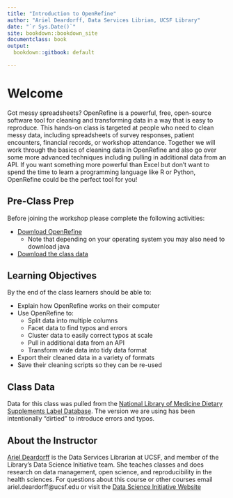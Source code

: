 ```yaml
---
title: "Introduction to OpenRefine"
author: "Ariel Deardorff, Data Services Librian, UCSF Library"
date: "`r Sys.Date()`"
site: bookdown::bookdown_site
documentclass: book
output:
  bookdown::gitbook: default
  
---
```

# Welcome

Got messy spreadsheets? OpenRefine is a powerful, free, open-source software tool for cleaning and transforming data in a way that is easy to reproduce. This hands-on class is targeted at people who need to clean messy data, including spreadsheets of survey responses, patient encounters, financial records, or workshop attendance. Together we will work through the basics of cleaning data in OpenRefine and also go over some more advanced techniques including pulling in additional data from an API. If you want something more powerful than Excel but don't want to spend the time to learn a programming language like R or Python, OpenRefine could be the perfect tool for you! 

## Pre-Class Prep

Before joining the workshop please complete the following activities:

- [Download OpenRefine](http://openrefine.org/download.html)
    + Note that depending on your operating system you may also need to download java
- [Download the class data](https://github.com/arieldeardorff/OpenRefineWorkshop/raw/master/NewOpenRefine_Data1.csv)

## Learning Objectives
By the end of the class learners should be able to:

- Explain how OpenRefine works on their computer   
- Use OpenRefine to:  
    + Split data into multiple columns 
    + Facet data to find typos and errors
    + Cluster data to easily correct typos at scale
    + Pull in additional data from an API
    + Transform wide data into tidy data format 
- Export their cleaned data in a variety of formats
- Save their cleaning scripts so they can be re-used

## Class Data
Data for this class was pulled from the [National Library of Medicine Dietary Supplements Label Database](https://datadiscovery.nlm.nih.gov/Drugs-and-Supplements/Dietary-Supplements-Label-Database-DSLD-Product-In/wp6t-qxsk). The version we are using has been intentionally “dirtied” to introduce errors and typos.

## About the Instructor
[Ariel Deardorff](https://profiles.ucsf.edu/ariel.deardorff) is the Data Services Librarian at UCSF, and member of the Library's Data Science Initiative team. She teaches classes and does research on data management, open science, and reproducibility in the health sciences. For questions about this course or other courses email ariel.deardorff@ucsf.edu or visit the [Data Science Initiative Website](https://www.library.ucsf.edu/ask-an-expert/data-science/)
